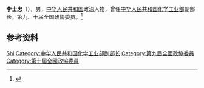 '''李士忠'''（{{bd|？|}}），男，[[中华人民共和国|中华人民共和国]]政治人物，曾任[[中华人民共和国化学工业部|中华人民共和国化学工业部]]副部长，第九、十届全国政协委员。<ref>{{Cite book|title=中华人民共和国职官志|author=何虎生, 李耀东, 向常福主编|publisher=中国社会出版社|year=2003|isbn=9787800883934|location=北京|pages=}}</ref>

== 参考资料 ==
{{reflist}}

{{中国人物小作品}}

{{Authority control}}
{{DEFAULTSORT:Li李}}
[[Category:李姓|Shi]]
[[Category:中华人民共和国化学工业部副部长|Category:中华人民共和国化学工业部副部长]]
[[Category:第九屆全國政協委員|Category:第九屆全國政協委員]]
[[Category:第十屆全國政協委員|Category:第十屆全國政協委員]]